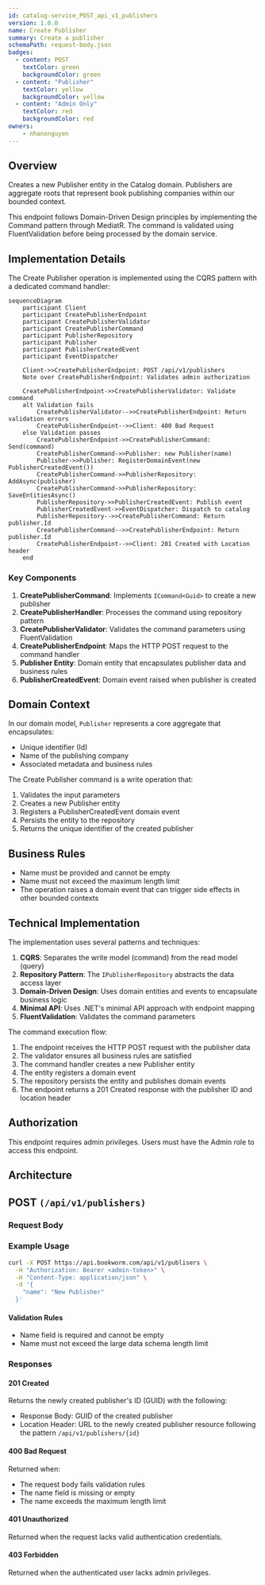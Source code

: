 ```yaml
---
id: catalog-service_POST_api_v1_publishers
version: 1.0.0
name: Create Publisher
summary: Create a publisher
schemaPath: request-body.json
badges:
  - content: POST
    textColor: green
    backgroundColor: green
  - content: "Publisher"
    textColor: yellow
    backgroundColor: yellow
  - content: "Admin Only"
    textColor: red
    backgroundColor: red
owners:
    - nhanxnguyen
---
```


## Overview

Creates a new Publisher entity in the Catalog domain. Publishers are aggregate roots that represent book publishing companies within our bounded context.

This endpoint follows Domain-Driven Design principles by implementing the Command pattern through MediatR. The command is validated using FluentValidation before being processed by the domain service.

## Implementation Details

The Create Publisher operation is implemented using the CQRS pattern with a dedicated command handler:

```mermaid
sequenceDiagram
    participant Client
    participant CreatePublisherEndpoint
    participant CreatePublisherValidator
    participant CreatePublisherCommand
    participant PublisherRepository
    participant Publisher
    participant PublisherCreatedEvent
    participant EventDispatcher

    Client->>CreatePublisherEndpoint: POST /api/v1/publishers
    Note over CreatePublisherEndpoint: Validates admin authorization

    CreatePublisherEndpoint->>CreatePublisherValidator: Validate command
    alt Validation fails
        CreatePublisherValidator-->>CreatePublisherEndpoint: Return validation errors
        CreatePublisherEndpoint-->>Client: 400 Bad Request
    else Validation passes
        CreatePublisherEndpoint->>CreatePublisherCommand: Send(command)
        CreatePublisherCommand->>Publisher: new Publisher(name)
        Publisher->>Publisher: RegisterDomainEvent(new PublisherCreatedEvent())
        CreatePublisherCommand->>PublisherRepository: AddAsync(publisher)
        CreatePublisherCommand->>PublisherRepository: SaveEntitiesAsync()
        PublisherRepository->>PublisherCreatedEvent: Publish event
        PublisherCreatedEvent->>EventDispatcher: Dispatch to catalog
        PublisherRepository-->>CreatePublisherCommand: Return publisher.Id
        CreatePublisherCommand-->>CreatePublisherEndpoint: Return publisher.Id
        CreatePublisherEndpoint-->>Client: 201 Created with Location header
    end
```

### Key Components

1. **CreatePublisherCommand**: Implements `ICommand<Guid>` to create a new publisher
2. **CreatePublisherHandler**: Processes the command using repository pattern
3. **CreatePublisherValidator**: Validates the command parameters using FluentValidation
4. **CreatePublisherEndpoint**: Maps the HTTP POST request to the command handler
5. **Publisher Entity**: Domain entity that encapsulates publisher data and business rules
6. **PublisherCreatedEvent**: Domain event raised when publisher is created

## Domain Context

In our domain model, `Publisher` represents a core aggregate that encapsulates:

- Unique identifier (Id)
- Name of the publishing company
- Associated metadata and business rules

The Create Publisher command is a write operation that:

1. Validates the input parameters
2. Creates a new Publisher entity
3. Registers a PublisherCreatedEvent domain event
4. Persists the entity to the repository
5. Returns the unique identifier of the created publisher

## Business Rules

- Name must be provided and cannot be empty
- Name must not exceed the maximum length limit
- The operation raises a domain event that can trigger side effects in other bounded contexts

## Technical Implementation

The implementation uses several patterns and techniques:

1. **CQRS**: Separates the write model (command) from the read model (query)
2. **Repository Pattern**: The `IPublisherRepository` abstracts the data access layer
3. **Domain-Driven Design**: Uses domain entities and events to encapsulate business logic
4. **Minimal API**: Uses .NET's minimal API approach with endpoint mapping
5. **FluentValidation**: Validates the command parameters

The command execution flow:
1. The endpoint receives the HTTP POST request with the publisher data
2. The validator ensures all business rules are satisfied
3. The command handler creates a new Publisher entity
4. The entity registers a domain event
5. The repository persists the entity and publishes domain events
6. The endpoint returns a 201 Created response with the publisher ID and location header

## Authorization

This endpoint requires admin privileges. Users must have the Admin role to access this endpoint.

## Architecture

<NodeGraph />

## POST `(/api/v1/publishers)`

### Request Body

<SchemaViewer file="request-body.json" maxHeight="500" id="request-body" />

### Example Usage

```bash
curl -X POST https://api.bookworm.com/api/v1/publisers \
  -H "Authorization: Bearer <admin-token>" \
  -H "Content-Type: application/json" \
  -d '{
    "name": "New Publisher"
  }'
```

#### Validation Rules

- Name field is required and cannot be empty
- Name must not exceed the large data schema length limit

### Responses

#### <span className="text-green-500">201 Created</span>

Returns the newly created publisher's ID (GUID) with the following:
- Response Body: GUID of the created publisher
- Location Header: URL to the newly created publisher resource following the pattern `/api/v1/publishers/{id}`

#### <span className="text-orange-500">400 Bad Request</span>

Returned when:
- The request body fails validation rules
- The name field is missing or empty
- The name exceeds the maximum length limit

<SchemaViewer file="response-400.json" maxHeight="500" id="response-400" />

#### <span className="text-red-500">401 Unauthorized</span>

Returned when the request lacks valid authentication credentials.

#### <span className="text-red-500">403 Forbidden</span>

Returned when the authenticated user lacks admin privileges.
